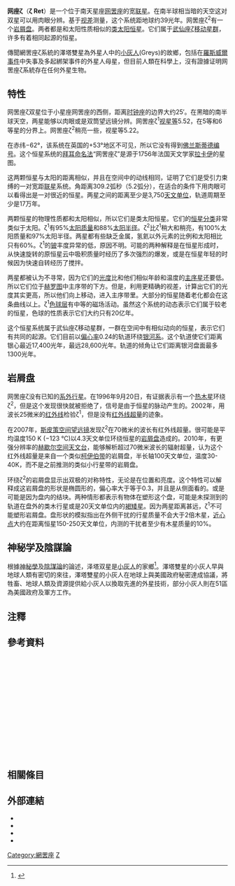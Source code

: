 {{Starbox begin
| name =网罟座ζ 
}}
{{Starbox image
| image = 
     <div style="position: relative">[[File:Reticulum_IAU.svg|250px]]
     <div style="position: absolute; left: 148px; top: 119px">[[File:Cercle_rouge_100%.svg|12px]]</div>
     </div>
| caption=网罟座ζ的位置（紅色圓圈）
}}
{{Starbox observe 2s
| epoch=[[J2000.0|J2000.0]]
| equinox=[[J2000.0|J2000.0]]
| constell=[[网罟座|网罟座]]
| component1=网罟座ζ<sup>1</sup>
| ra1={{RA|03|17|46.16324}}
| dec1={{DEC|−62|34|31.1563}}
| appmag_v1=5.52
| component2=网罟座ζ<sup>2</sup>
| ra2={{RA|03|18|12.81853}}
| dec2={{DEC|−62|30|22.9048}}
| appmag_v2=5.22
}}
{{Starbox  character
| class = G3 V / G1 V
| r-i = 0.34 / 0.34
| v-r = <!--V-R color-->
| b-v = 0.63 / 0.58
| u-b = 0.08 / 0.01
| variable = <!--Variability  type-->
}}
{{Starbox astrometry
| component1=网罟座ζ<sup>1</sup>
| radial_v=+12.2
| prop_mo_ra=1,337.57
| prop_mo_dec=649.12
| parallax=83.28
| p_error=0.20
| parallax_footnote=
| component2=网罟座ζ<sup>2</sup>
| radial_v2=+11.5
| prop_mo_ra2=1,330.74
| prop_mo_dec2=647.11>
| parallax2=83.11
| p_error2=0.19
| parallax_footnote2=
| absmag_v=5.12
| absmag_v2=4.82
}}
{{Starbox detail
| source=
| component1=网罟座ζ<sup>1</sup>
| mass=0.95
| radius=0.88
| luminosity=0.76
| temperature=5,746
| metal_fe=−0.22
| rotational_velocity=1.98
| age_gyr=1.5–3.0
| component2=网罟座ζ<sup>2</sup>
| mass2=1.0
| radius2=0.97
| luminosity2=1.0
| temperature2=5,859
| metal_fe2=−0.16
| rotational_velocity2=1.74
| age_gyr2=1.5–3.0
}}
{{Starbox  catalog
| names = '''ζ<sup>1</sup>'''<br />[[Cape_Photographic_Durchmusterung|CPD]] -63°217, [[General_Catalogue_of_Trigonometric_Parallaxes|GCTP]] 701.00,  [[Gliese_Catalogue_of_Nearby_Stars|GJ]] 136,  [[Henry_Draper_catalogue|HD]] 20766, [[Hipparcos_catalogue|HIP]] 15330, [[Harvard_Revised_catalogue|HR]] 1006,  LFT 275, [[Luyten_Half-Second_catalogue|LHS]] 171,  [[Luyten_Two-Tenths_catalogue|LTT]] 1573,  [[Smithsonian_Astrophysical_Observatory_Star_Catalog|SAO]] 248770<br />'''ζ<sup>2</sup>'''<br />[[Cape_Photographic_Durchmusterung|CPD]] -62°265, [[General_Catalogue_of_Trigonometric_Parallaxes|GCTP]] 705.00,  [[Gliese_Catalogue_of_Nearby_Stars|GJ]] 138,  [[Henry_Draper_catalogue|HD]] 20807, [[Hipparcos_catalogue|HIP]] 15371, [[Harvard_Revised_catalogue|HR]] 1010,  LFT 276, [[Luyten_Half-Second_catalogue|LHS]] 172,  [[Luyten_Two-Tenths_catalogue|LTT]] 1576,  [[Smithsonian_Astrophysical_Observatory_Star_Catalog|SAO]] 248774
}}
{{Starbox  reference
| Simbad = HD+20766
| ARICNS = <!--Code-->
}}
{{Starbox  reference
| Simbad = HD+20807
| ARICNS = <!--Code-->
}}
{{Starbox end}}

'''网{{ruby|罟|-{zh-hans:gǔ;zh-hant:ㄍㄨˇ}-}}{{notetag|罟：音同古}}座ζ'''（'''ζ Ret'''）是一个位于南天星座[[网罟座|网罟座]]的宽[[联星|联星]]。在南半球相当暗的天空这对双星可以用肉眼分辨。基于[[视差|视差]]测量，这个系统距地球约39光年。网罟座ζ<sup>2</sup>有一个[[岩屑盘|岩屑盘]]。两者都是和太阳性质相似的[[类太阳恒星|类太阳恒星]]。它们属于[[武仙座ζ移动星群|武仙座ζ移动星群]]，许多有着相同起源的恒星。

傳聞網罟座ζ系統的澤塔雙星為外星人中的[[小灰人|小灰人]](Greys)的故鄉，包括在[[羅斯威爾事件|羅斯威爾事件]]中失事及多起綁架事件的外星人母星，但目前人類在科學上，沒有證據证明网罟座ζ系統存在任何外星生物。

==特性==
网罟座ζ双星位于小星座网罟座的西侧，距离[[时钟座|时钟座]]的边界大约25′。在黑暗的南半球天空，两星能够以肉眼或是双筒望远镜分辨。网罟座ζ<sup>1</sup>[[视星等|视星等]]5.52，在5等和6等星的分界上。网罟座ζ<sup>2</sup>稍亮一些，视星等5.22。

在赤纬−62°，该系统在英国的+53°地区不可见，所以它没有得到[[佛兰斯蒂德编号|佛兰斯蒂德编号]]。这个恒星系统的[[拜耳命名法|拜耳命名法]]“网罟座ζ”是源于1756年法国天文学家[[拉卡伊|拉卡伊]]的星图。

这两颗恒星与太阳的距离相似，并且在空间中的动线相同，证明了它们是受引力束缚的一对宽距[[联星|联星]]系统。角距离309.2弧秒（5.2弧分），在适合的条件下用肉眼可以看得出是一对很近的恒星。两星之间的距离至少是3,750[[天文单位|天文单位]]，轨道周期至少是17万年。

两颗恒星的物理性质都和太阳相似，所以它们是类太阳恒星。它们的[[恒星分类|恒星分类]]非常类似于太阳。ζ<sup>1</sup>有95%[[太阳质量|太阳质量]]和88%[[太阳半径|太阳半径]]。ζ<sup>2</sup>比ζ<sup>1</sup>稍大和稍亮，有100%太阳质量和97%太阳半径。两星都有些缺乏金属，氢氦以外元素的比例和太阳相比只有60%。ζ<sup>1</sup>的[[铍|铍]]丰度异常的低，原因不明。可能的两种解释是在恒星形成时，从快速旋转的原恒星云中吸积质量时经历了多次强烈的爆发，或是在恒星年轻的时候因为快速自转经历了搅拌。

两星都被认为不寻常，因为它们的[[光度|光度]]比和他们相似年龄和温度的[[主序星|主序星]]还要低。所以它们位于[[赫罗图|赫罗图]]中主序带的下方。但是，利用更精确的视差，计算出它们的光度其实更高，所以他们向上移动，进入主序带里。大部分的恒星随着老化都会在这条曲线以上。ζ<sup>1</sup>[[色球层|色球层]]有中等的磁场活动。虽然这个系统的动态表示它们属于较老的恒星，色球的性质表示它们大约只有20亿年。

这个恒星系统属于武仙座ζ移动星群，一群在空间中有相似动向的恒星，表示它们有共同的起源。它们目前以[[偏心率|偏心率]]0.24的轨道环绕[[银河系|银河系]]。这个轨道使它们距离银心最近17,400光年，最远28,600光年。轨道的倾角让它们距离银河盘面最多1300光年。

==岩屑盘==
网罟座ζ没有已知的[[系外行星|系外行星]]。在1996年9月20日，有证据表示有一个[[热木星|热木星]]环绕ζ<sup>2</sup>，但是这个发现很快就被拒绝了，信号是由于恒星的脉动产生的。2002年，用波长25微米的[[红外线|红外线]]检验ζ<sup>1</sup>，但是没有[[红外线超量|红外线超量]]的迹象。

在2007年，[[斯皮策空间望远镜|斯皮策空间望远镜]]发现ζ<sup>2</sup>在70微米的波长有红外线超量。很可能是平均温度150 K (−123 °C)以4.3天文单位环绕恒星的[[岩屑盘|岩屑盘]]造成的。2010年，有更强分辨率的[[赫歇尔空间天文台|赫歇尔空间天文台]]，能够解析超过70微米波长的辐射超量，认为这个红外线超量是来自一个类似[[柯伊伯带|柯伊伯带]]的岩屑盘，半长轴100天文单位，温度30-40K，而不是之前推测的类似小行星带的岩屑盘。

环绕ζ<sup>2</sup>的岩屑盘显示出双极的对称特性，无论是在位置和亮度。这个特性可以解释成这岩屑盘的形状是椭圆形的，偏心率大于等于0.3，并且是从侧面看的。或是可能是因为盘内的结块。两种情形都表示有物体在塑形这个盘，可能是未探测到的轨道在盘外的类木行星或是20天文单位内的[[褐矮星|褐矮星]]。因为两星距离甚远，ζ<sup>1</sup>不可能塑形岩屑盘。盘形状的模拟指出在外侧干扰的行星质量不会大于2倍木星，[[近心点|近心点]]大约在距离恒星150-250天文单位，内测的干扰者至少有木星质量的10%。

==神秘学及陰謀論==
根據[[神秘學|神秘學]]及[[陰謀論|陰謀論]]的論述，泽塔双星是[[小灰人|小灰人]]的家鄉<ref>{{cite web |url=http://www.abovetopsecret.com/forum/thread482382/pg1 |title=TinWiki: Big-Nosed Greys |date=2015-05-22 |language=en }}</ref>。澤塔雙星的小灰人早與地球人類有密切的來往，澤塔雙星的小灰人在地球上與美國政府秘密達成協議，將牲畜、地球人類及資源提供給小灰人以換取先進的外星技術，部分小灰人則在51區為美國政府及軍方工作。

== 注釋 ==
<div class="references-2column">
{{notefoot}}
</div>

== 參考資料 ==
<div class="references-small" style="height: 220px; overflow: auto; padding: 3px">
{{reflist|2}}
</div>

== 相關條目 ==

== 外部連結 ==
* {{cite web |url=http://www.solstation.com/stars2/zeta-ret.htm |title=Zeta Reticuli |accessdate=2008-08-31 |work=SolStation |publisher= |date= |archive-date=2016-04-12 |archive-url=https://web.archive.org/web/20160412024812/http://www.solstation.com/stars2/zeta-ret.htm |dead-url=yes }}
* {{cite web |url=http://www.stellar-database.com/Scripts/search_star.exe?ID=23900 |title=Zeta(1) Reticuli |accessdate=2008-08-31 |work=The Internet Stellar Database |publisher= |date= |archive-date=2016-03-05 |archive-url=https://web.archive.org/web/20160305071131/http://stellar-database.com/scripts/search_star.exe?id=23900 |dead-url=no }}
* {{cite web |url=http://www.stellar-database.com/Scripts/search_star.exe?ID=24100 |title=Zeta(2) Reticuli |accessdate=2008-08-31 |work=The Internet Stellar Database |publisher= |date= |archive-date=2016-03-06 |archive-url=https://web.archive.org/web/20160306082547/http://stellar-database.com/scripts/search_star.exe?id=24100 |dead-url=no }}
* {{cite web |url=http://hatirlabeni.net/index.php?option=com_content&view=article&id=401:zeta-reticulideki-uzayllar&catid=25:proje&Itemid=53 |title=Zeta(3) Reticuli |accessdate=2008-08-31 |work=Hatirla Beni Belgesel |publisher= |date= |deadurl=yes |archiveurl=https://web.archive.org/web/20110723142621/http://hatirlabeni.net/index.php?option=com_content&view=article&id=401:zeta-reticulideki-uzayllar&catid=25:proje&Itemid=53 |archivedate=2011-07-23 }}

{{位于35-40光年范围内的恒星系统}}
{{網罟座恒星}}
[[Category:網罟座|Category:網罟座]]
[[Category:星际信息|Z]]